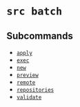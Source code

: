 # `src batch`

## Subcommands


* [`apply`](apply.mdx)
* [`exec`](exec.mdx)
* [`new`](new.mdx)
* [`preview`](preview.mdx)
* [`remote`](remote.mdx)
* [`repositories`](repositories.mdx)
* [`validate`](validate.mdx)
	